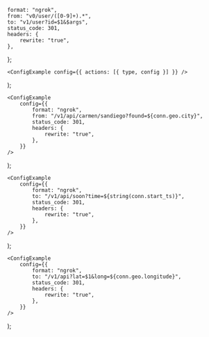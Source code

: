
	format: "ngrok",
	from: "v0/user/([0-9]+).*",
	to: "v1/user?id=$1&$args",
	status_code: 301,
	headers: {
		rewrite: "true",
	},
};

	<ConfigExample config={{ actions: [{ type, config }] }} />
);

	<ConfigExample
		config={{
			format: "ngrok",
			from: "/v1/api/carmen/sandiego?found=${conn.geo.city}",
			status_code: 301,
			headers: {
				rewrite: "true",
			},
		}}
	/>
);

	<ConfigExample
		config={{
			format: "ngrok",
			to: "/v1/api/soon?time=${string(conn.start_ts)}",
			status_code: 301,
			headers: {
				rewrite: "true",
			},
		}}
	/>
);

	<ConfigExample
		config={{
			format: "ngrok",
			to: "/v1/api?lat=$1&long=${conn.geo.longitude}",
			status_code: 301,
			headers: {
				rewrite: "true",
			},
		}}
	/>
);
